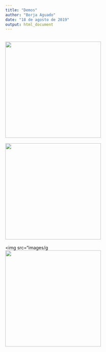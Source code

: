 ```yaml
---
title: "Demos"
author: "Borja Aguado"
date: "18 de agosto de 2019"
output: html_document
---
```


<div class="row">
  <div class="col-md-4" markdown ="1">
  <br> <img src="demos/Pursuit.gif.png" width="300px"> 
  </div>
  <div class="col-md-8" markdown ="1">
  </div>
</div>



<div class="row">
  <div class="col-md-4" markdown ="1">
  <br> <img src="demos/Pursuit.gif.png" width="300px"> 
  </div>
  <div class="col-md-8" markdown ="1">
  </div>
</div>

<div class="row">
  <div class="col-md-4" markdown ="1">
  <br> <img src="images/g  <br> <img src="demos/Pursuit.gif.png" width="300px"> 
  </div>
  <div class="col-md-8" markdown ="1">
  </div>
</div>
